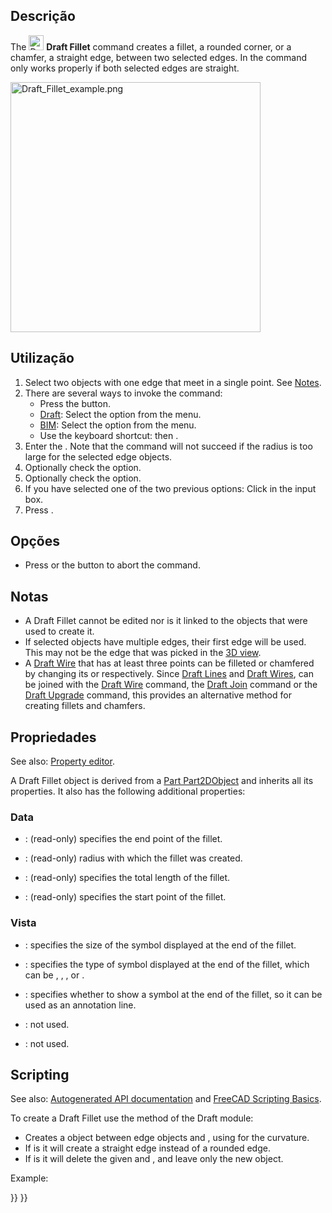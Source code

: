 <languages/>

<div class="mw-translate-fuzzy">
{{Docnav
|[[Draft_Wire/pt-br|Polilinha]]
|[[Draft_Arc/pt-br|Arco]]
|[[Draft_Workbench/pt-br|Draft]]
|IconL=Draft_Wire.svg
|IconR=Draft_Arc.svg
|IconC=Workbench_Draft.svg
}}
</div>

{{GuiCommand
|Name=Draft Fillet
|MenuLocation=Drafting → Fillet<br>2D Drafting → Fillet
|Workbenches=[[Draft_Workbench|Draft]], [[BIM_Workbench|BIM]]
|Shortcut={{KEY|F}} {{KEY|I}}
|Version=0.19
|SeeAlso=[[Draft_Line|Draft Line]], [[Draft_Wire|Draft Wire]]
}}

<span id="Description"></span>
==Descrição==

The [[Image:Draft_Fillet.svg|24px]] '''Draft Fillet''' command creates a fillet, a rounded corner, or a chamfer, a straight edge, between two selected edges. In {{VersionMinus|0.21}} the command only works properly if both selected edges are straight.

[[Image:Draft_Fillet_example.png|400px]]
{{Caption|Several fillets and chamfers created between two edges}}

<span id="Usage"></span>
==Utilização==

# Select two objects with one edge that meet in a single point. See [[#Notes|Notes]].
# There are several ways to invoke the command:
#* Press the {{Button|[[Image:Draft_Fillet.svg|16px]] [[Draft_Fillet|Fillet]]}} button.
#* [[Draft_Workbench|Draft]]: Select the {{MenuCommand|Drafting → [[Image:Draft_Fillet.svg|16px]] Fillet}} option from the menu.
#* [[BIM_Workbench|BIM]]: Select the {{MenuCommand|2D Drafting → [[Image:Draft_Fillet.svg|16px]] Fillet}} option from the menu.
#* Use the keyboard shortcut: {{KEY|F}} then {{KEY|I}}.
# Enter the {{MenuCommand|Fillet radius}}. Note that the command will not succeed if the radius is too large for the selected edge objects.
# Optionally check the {{MenuCommand|Delete original objects}} option.
# Optionally check the {{MenuCommand|Create chamfer}} option.
# If you have selected one of the two previous options: Click in the {{MenuCommand|Fillet radius}} input box.
# Press {{KEY|Enter}}.

<span id="Options"></span>
==Opções==

* Press {{KEY|Esc}} or the {{Button|Close}} button to abort the command.

<span id="Notes"></span>
==Notas==

* A Draft Fillet cannot be edited nor is it linked to the objects that were used to create it.
* If selected objects have multiple edges, their first edge will be used. This may not be the edge that was picked in the [[3D_view|3D view]].
* A [[Draft_Wire|Draft Wire]] that has at least three points can be filleted or chamfered by changing its {{PropertyData|Fillet Radius}} or {{PropertyData|Chamfer Size}} respectively. Since [[Draft_Line|Draft Lines]] and [[Draft_Wire|Draft Wires]], can be joined with the [[Draft_Wire|Draft Wire]] command, the [[Draft_Join|Draft Join]] command or the [[Draft_Upgrade|Draft Upgrade]] command, this provides an alternative method for creating fillets and chamfers.

<span id="Properties"></span>
==Propriedades==

See also: [[Property_editor|Property editor]].

A Draft Fillet object is derived from a [[Part_Part2DObject|Part Part2DObject]] and inherits all its properties. It also has the following additional properties:

===Data===

{{TitleProperty|Draft}}

* {{PropertyData|End|VectorDistance}}: (read-only) specifies the end point of the fillet.
* {{PropertyData|Fillet Radius|Length}}: (read-only) radius with which the fillet was created.
* {{PropertyData|Length|Length}}: (read-only) specifies the total length of the fillet.
* {{PropertyData|Start|VectorDistance}}: (read-only) specifies the start point of the fillet.

<span id="View"></span>
===Vista===

{{TitleProperty|Draft}}

* {{PropertyView|Arrow Size|Length}}: specifies the size of the symbol displayed at the end of the fillet.
* {{PropertyView|Arrow Type|Enumeration}}: specifies the type of symbol displayed at the end of the fillet, which can be {{value|Dot}}, {{value|Circle}}, {{value|Arrow}}, {{value|Tick}} or {{value|Tick-2}}.
* {{PropertyView|End Arrow|Bool}}: specifies whether to show a symbol at the end of the fillet, so it can be used as an annotation line.
* {{PropertyView|Pattern|Enumeration}}: not used.
* {{PropertyView|Pattern Size|Float}}: not used.

==Scripting==

See also: [https://freecad.github.io/SourceDoc/ Autogenerated API documentation] and [[FreeCAD Scripting Basics|FreeCAD Scripting Basics]].

To create a Draft Fillet use the {{incode|make_fillet}} method of the Draft module:

{{Code|code=
fillet = make_fillet([edge1, edge2], radius=100, chamfer=False, delete=False)
}}

* Creates a {{incode|Fillet}} object between edge objects {{incode|edge1}} and {{incode|edge2}}, using {{incode|radius}} for the curvature.
* If {{incode|chamfer}} is {{incode|True}} it will create a straight edge instead of a rounded edge.
* If {{incode|delete}} is {{incode|True}} it will delete the given {{incode|edge1}} and {{incode|edge2}}, and leave only the new object.

Example:

{{Code|code=
import FreeCAD as App
import Draft

doc = App.newDocument()

p1 = App.Vector(0, 0, 0)
p2 = App.Vector(1000, 1000, 0)
p3 = App.Vector(2000, 0, 0)

edge1 = Draft.make_line(p1, p2)
edge2 = Draft.make_line(p2, p3)

doc.recompute()

fillet = Draft.make_fillet([edge1, edge2], radius=500)

doc.recompute()
}}


<div class="mw-translate-fuzzy">
{{Docnav
|[[Draft_Wire/pt-br|Polilinha]]
|[[Draft_Arc/pt-br|Arco]]
|[[Draft_Workbench/pt-br|Draft]]
|IconL=Draft_Wire.svg
|IconR=Draft_Arc.svg
|IconC=Workbench_Draft.svg
}}
</div>

{{Draft Tools navi{{#translation:}}}}
{{Userdocnavi{{#translation:}}}}